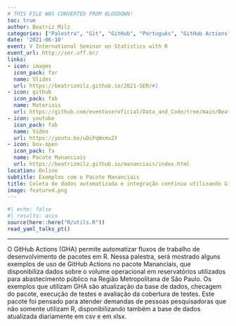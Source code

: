 ```yaml
---
# THIS FILE WAS CONVERTED FROM BLOGDOWN!
toc: true
author: Beatriz Milz
categories: ["Palestra", "Git", "GitHub", "Português", "GitHub Actions"]
date: '2021-06-10'
event: V International Seminar on Statistics with R
event_url: http://ser.uff.br/
links:
- icon: images
  icon_pack: far
  name: Slides
  url: https://beatrizmilz.github.io/2021-SER/#1
- icon: github
  icon_pack: fab
  name: Materiais
  url: https://github.com/eventoseroficial/Data_and_Code/tree/main/Beatriz%20Milz#readme
- icon: youtube
  icon_pack: fab
  name: Video
  url: https://youtu.be/uDiPqWxmv2Y
- icon: box-open
  icon_pack: fa
  name: Pacote Mananciais
  url: https://beatrizmilz.github.io/mananciais/index.html
location: Online
subtitle: Exemplos com o Pacote Mananciais
title: Coleta de dados automatizada e integração contínua utilizando GitHub Actions
image: featured.png
---
```


```r
#| echo: false
#| results: asis
source(here::here("R/utils.R"))
read_yaml_talks_pt()
```

------------------------------------------------------------------------

O GitHub Actions (GHA) permite automatizar fluxos de trabalho de desenvolvimento de pacotes em R. Nessa palestra, será mostrado alguns exemplos de uso de GitHub Actions no pacote Mananciais, que disponibiliza dados sobre o volume operacional em reservatórios utilizados para abastecimento público na Região Metropolitana de São Paulo. Os exemplos que utilizam GHA são atualização da base de dados, checagem do pacote, execução de testes e avaliação da cobertura de testes. Este pacote foi pensado para atender demandas de pessoas pesquisadoras que não somente utilizam R, disponibilizando também a base de dados atualizada diariamente em csv e em xlsx.
